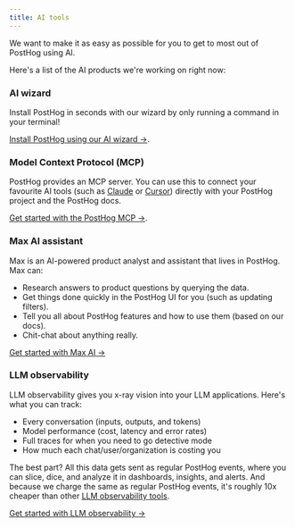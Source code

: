 ```yaml
---
title: AI tools
---
```


We want to make it as easy as possible for you to get to most out of PostHog using AI.

Here's a list of the AI products we're working on right now:


### AI wizard

Install PostHog in seconds with our wizard by only running a command in your terminal!

[Install PostHog using our AI wizard →](/docs/getting-started/install?tab=wizard).


### Model Context Protocol (MCP)

PostHog provides an MCP server. You can use this to connect your favourite AI tools (such as [Claude](https://claude.ai/) or [Cursor](https://cursor.com/)) directly with your PostHog project and the PostHog docs.

[Get started with the PostHog MCP →](/docs/ai-tools/model-context-protocol).


### Max AI assistant

Max is an AI-powered product analyst and assistant that lives in PostHog. Max can:

- Research answers to product questions by querying the data.
- Get things done quickly in the PostHog UI for you (such as updating filters).
- Tell you all about PostHog features and how to use them (based on our docs).
- Chit-chat about anything really.

[Get started with Max AI →](/docs/max-ai)


### LLM observability
LLM observability gives you x-ray vision into your LLM applications. Here's what you can track:

- Every conversation (inputs, outputs, and tokens)
- Model performance (cost, latency and error rates)
- Full traces for when you need to go detective mode
- How much each chat/user/organization is costing you


The best part? All this data gets sent as regular PostHog events, where you can slice, dice, and analyze it in
dashboards, insights, and alerts.
And because we charge the same as regular PostHog events, it's roughly 10x cheaper than other [LLM observability tools](/blog/best-open-source-llm-observability-tools).

[Get started with LLM observability →](/docs/ai-engineering/observability)





